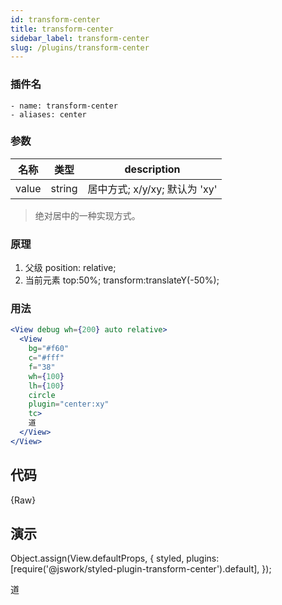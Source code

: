 ```yaml
---
id: transform-center
title: transform-center
sidebar_label: transform-center
slug: /plugins/transform-center
---
```


### 插件名

```config
- name: transform-center
- aliases: center
```

### 参数

| 名称  | 类型   | description                   |
| ----- | ------ | ----------------------------- |
| value | string | 居中方式; x/y/xy; 默认为 'xy' |

> 绝对居中的一种实现方式。

### 原理

1. 父级 position: relative;
2. 当前元素 top:50%; transform:translateY(-50%); 

### 用法

```jsx
<View debug wh={200} auto relative>
  <View
    bg="#f60"
    c="#fff"
    f="38"
    wh={100}
    lh={100}
    circle
    plugin="center:xy"
    tc>
    道
  </View>
</View>
```

## 代码


<CodeBlock className="language-jsx">{Raw}</CodeBlock>

## 演示

Object.assign(View.defaultProps, {
  styled,
  plugins: [require('@jswork/styled-plugin-transform-center').default],
});

<View debug wh={200} auto relative>
  <View
    bg="#f60"
    c="#fff"
    f="38"
    wh={100}
    lh={100}
    circle
    plugin="center:xy"
    tc>
    道
  </View>
</View>
